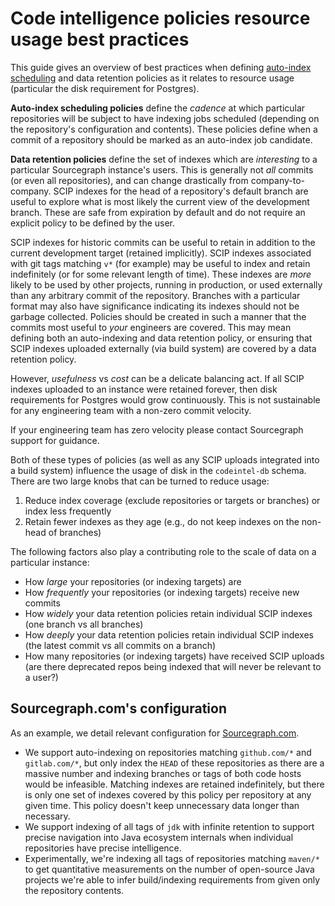 # Code intelligence policies resource usage best practices

This guide gives an overview of best practices when defining [auto-index scheduling](/code-search/code-navigation/auto_indexing#configure-auto-indexing) and data retention policies as it relates to resource usage (particular the disk requirement for Postgres).

**Auto-index scheduling policies** define the _cadence_ at which particular repositories will be subject to have indexing jobs scheduled (depending on the repository's configuration and contents). These policies define when a commit of a repository should be marked as an auto-index job candidate.

**Data retention policies** define the set of indexes which are _interesting_ to a particular Sourcegraph instance's users. This is generally not *all* commits (or even all repositories), and can change drastically from company-to-company. SCIP indexes for the head of a repository's default branch are useful to explore what is most likely the current view of the development branch. These are safe from expiration by default and do not require an explicit policy to be defined by the user.

SCIP indexes for historic commits can be useful to retain in addition to the current development target (retained implicitly). SCIP indexes associated with git tags matching `v*` (for example) may be useful to index and retain indefinitely (or for some relevant length of time). These indexes are _more_ likely to be used by other projects, running in production, or used externally than any arbitrary commit of the repository. Branches with a particular format may also have significance indicating its indexes should not be garbage collected. Policies should be created in such a manner that the commits most useful to _your_ engineers are covered. This may mean defining both an auto-indexing and data retention policy, or ensuring that SCIP indexes uploaded externally (via build system) are covered by a data retention policy.

However, _usefulness_ vs _cost_ can be a delicate balancing act. If all SCIP indexes uploaded to an instance were retained forever, then disk requirements for Postgres would grow continuously. This is not sustainable for any engineering team with a non-zero commit velocity.

<Callout type="warning">If your engineering team has zero velocity please contact Sourcegraph support for guidance.</Callout>

Both of these types of policies (as well as any SCIP uploads integrated into a build system) influence the usage of disk in the `codeintel-db` schema. There are two large knobs that can be turned to reduce usage:

1. Reduce index coverage (exclude repositories or targets or branches) or index less frequently
2. Retain fewer indexes as they age (e.g., do not keep indexes on the non-head of branches)

The following factors also play a contributing role to the scale of data on a particular instance:

- How *large* your repositories (or indexing targets) are
- How *frequently* your repositories (or indexing targets) receive new commits
- How *widely* your data retention policies retain individual SCIP indexes (one branch vs all branches)
- How *deeply* your data retention policies retain individual SCIP indexes (the latest commit vs all commits on a branch)
- How many repositories (or indexing targets) have received SCIP uploads (are there deprecated repos being indexed that will never be relevant to a user?)

## Sourcegraph.com's configuration

As an example, we detail relevant configuration for [Sourcegraph.com](https://sourcegraph.com).

- We support auto-indexing on repositories matching `github.com/*` and `gitlab.com/*`, but only index the `HEAD` of these repositories as there are a massive number and indexing branches or tags of both code hosts would be infeasible. Matching indexes are retained indefinitely, but there is only one set of indexes covered by this policy per repository at any given time. This policy doesn't keep unnecessary data longer than necessary.
- We support indexing of all tags of `jdk` with infinite retention to support precise navigation into Java ecosystem internals when individual repositories have precise intelligence.
- Experimentally, we're indexing all tags of repositories matching `maven/*` to get quantitative measurements on the number of open-source Java projects we're able to infer build/indexing requirements from given only the repository contents.

